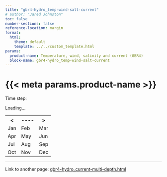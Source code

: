 ```yaml
---
title: "gbr4-hydro_temp-wind-salt-current"
# author: "Jared Johnston"
toc: false
number-sections: false
reference-location: margin
format:
  html: 
    theme: default
    template: ../../custom_template.html
params:
  product-name: Temperature, wind, salinity and current (GBR4)
  block-name: gbr4-hydro_temp-wind-salt-current
---
```


# {{< meta params.product-name >}}
::: {#block-eatlas-ncanimate2-eatlas-ncanimate2-1 .block .block-eatlas-ncanimate2 .column-screen-inset}

::: {.content}

```{=html}
<div class="eatlas_ncanimate2_block" productid="products__ncanimate__ereefs__gbr4_v2__temp-wind-salt-current" blockname="{{< meta params.block-name >}}"><div class="tabs"><span class="label">Time step:</span><ul></ul></div><div class="message-container"><span class="text">Loading...</span></div><div class="image-container" style="text-align: center; display: none;"><img src=""></div><div class="video-container" style="text-align: center; display: none;"><video width="1300" height="600" controls=""><source class="video_mp4" src="" type="video/mp4"><div class="no-video-support-message"><span class="text">Your browser does not support the video tag.</span></div></video><div class="video-warning"><span class="warning-label">WARNING</span>: This video may contain flashing patterns which may not be suitable for people with photosensitive epilepsy.</div></div><div class="playerTools"><div class="navigationBlock"><div class="navigation" style="display: none;"><span class="label">Skip frames</span><button class="previousFrame">&lt;</button><button class="nextFrame">&gt;</button></div></div><div class="elevation" style="display: none;"><label for="depth_bid_1">Elevation: </label><select id="depth_bid_1"></select></div><div class="downloads" style="display: none;"><span class="label">Download</span><ul><li class="mp4"><a href="">mp4</a></li><li class="wmv"><a href="">wmv</a></li><li class="zip"><a href="">zip</a></li><li class="png"><a href="">png</a></li><li class="svg"><a href="">svg</a></li><li class="pdf"><a href="">pdf</a></li></ul></div></div><div class="controls"><canvas class="regionCanvas" mapurl="https://maps.eatlas.org.au/maps/ea/wms?SERVICE=WMS&amp;VERSION=1.1.1&amp;REQUEST=GetMap&amp;FORMAT=image%2Fpng&amp;TRANSPARENT=true&amp;LAYERS=ea%3AGBR_GBRMPA_GBR-features,ea%3AGBR_e-Atlas-GBRMPA_GBRMP-bounds_Ocean-bounds,ea%3AGBR_NERP-TE-13-1_eAtlas_NRM-Regions-GBRMP-2012&amp;STYLES=GBR-features_Outlook,Polygon_Outline-Red,GBR_NRM-Regions-GBRMP_Mainland-border&amp;SRS=EPSG%3A4326&amp;WIDTH=${WIDTH}&amp;HEIGHT=${HEIGHT}&amp;BBOX=${WEST},${SOUTH},${EAST},${NORTH}" mapwidth="" mapheight=""></canvas><div class="regionList"></div><div class="calendar"><table class="date-selector"><tbody><tr class="year-selector"><th class="year_previous text-selection-disabled"><a>&lt;</a></th><th class="year"><a>----</a></th><th class="year_next text-selection-disabled"><a>&gt;</a></th></tr><tr><td class="month_1"><a>Jan</a></td><td class="month_2"><a>Feb</a></td><td class="month_3"><a>Mar</a></td></tr><tr><td class="month_4"><a>Apr</a></td><td class="month_5"><a>May</a></td><td class="month_6"><a>Jun</a></td></tr><tr><td class="month_7"><a>Jul</a></td><td class="month_8"><a>Aug</a></td><td class="month_9"><a>Sep</a></td></tr><tr><td class="month_10"><a>Oct</a></td><td class="month_11"><a>Nov</a></td><td class="month_12"><a>Dec</a></td></tr></tbody></table></div></div></div>
```

:::

:::

-----

Link to another page: [gbr4-hydro_current-multi-depth.html](/products/gbr4-hydro_current-multi-depth.html)
